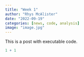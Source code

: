 ```yaml
---
title: "Week 1"
author: "Rhys McAlister"
date: "2022-09-19"
categories: [news, code, analysis]
image: "image.jpg"
---
```


This is a post with executable code.

```r
1 + 1
```
